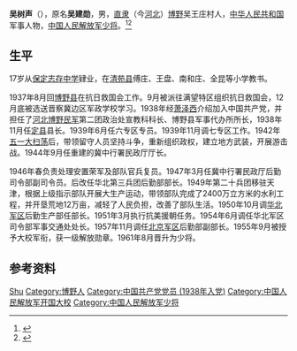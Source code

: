 {{Otheruses|other=名为吴树声的其他人物|吴树声}}

'''吴树声'''（{{bd|1912年||1967年|8月}}），原名'''吴建勋'''，男，[[直隶|直隶]]（今[[河北|河北]]）[[博野|博野]]吴王庄村人，[[中华人民共和国|中华人民共和国]]军事人物，[[中国人民解放军少将|中国人民解放军少将]]。<ref>{{Cite book|title=中国抗日战争人物大词典|author=刘景泉主编; 沈久泉, 王凯捷, 李卓副主编|publisher=天津大学出版社|year=1999|isbn=|location=|pages=}}</ref><ref>{{Cite book|title=中华军事人物大辞典|author=吴如蒿著; 陈策才, 张光彩, 赵功德等副主编|publisher=新华出版社|year=1989|isbn=|location=北京|pages=}}</ref>
==生平==
17岁从[[保定志存中学|保定志存中学]]肄业，在[[清苑县|清苑县]]傅庄、王盘、南和庄、全昆等小学教书。

1937年8月回[[博野县|博野县]]在抗日救国会工作。9月被派往满望特区组织抗日救国会，12月底被选送晋察冀边区军政学校学习。1938年经[[萧泽西|萧泽西]]介绍加入中国共产党，并担任了[[河北民军|河北博野民军]]第二团政治处宣教科科长、博野县军事代办所所长，1938年11月任[[定县|定县]]县长。1939年6月任六专区专员。1939年11月调七专区工作。1942年[[五一大扫荡|五一大扫荡]]后，带领留守人员坚持斗争，重新组织政权，建立地方武装，开展游击战。1944年9月任重建的冀中行署民政厅厅长。

1946年春负责处理安置荣军及部队官兵复员。1947年3月任冀中行署民政厅后勤司令部副司令员。后改任华北第三兵团后勤部部长。1949年第二十兵团移驻天津，根据上级指示部队开展大生产运动，带领部队完成了2400万立方米的水利工程，并开垦荒地12万亩，减轻了人民负担，改善了部队生活。1950年10月调[[华北军区|华北军区]]后勤生产部任部长。1951年3月执行抗美援朝任务。1954年6月调任华北军区司令部军事交通处处长。1957年11月调任[[北京军区|北京军区]]后勤部副部长。1955年9月被授予大校军衔，获一级解放勋章。1961年8月晋升为少将。

== 参考资料 ==
{{reflist}}

{{中国军事人物小作品}}

{{Authority control}}
{{DEFAULTSORT:Wu shusheng}}
[[Category:吴姓|Shu]]
[[Category:博野人|Category:博野人]]
[[Category:中国共产党党员_(1938年入党)|Category:中国共产党党员 (1938年入党)]]
[[Category:中国人民解放军开国大校|Category:中国人民解放军开国大校]]
[[Category:中国人民解放军少将|Category:中国人民解放军少将]]